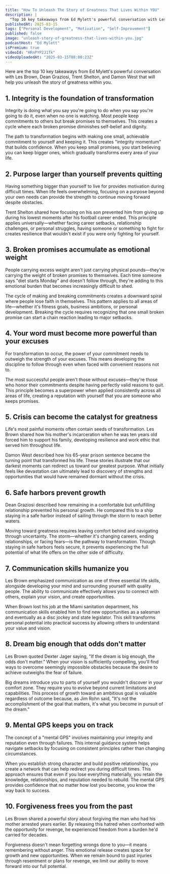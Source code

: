 ```yaml
---
title: "How To Unleash The Story of Greatness That Lives Within YOU"
description: |
  "Top 10 key takeaways from Ed Mylett's powerful conversation with Les Brown, Dean Graziosi, Trent Shelton, and Damon West that will help you unleash the story of greatness within you."
publishedAt: 2025-03-15
tags: ["Personal Development", "Motivation", "Self-Improvement"]
published: false
image: "unleash-story-of-greatness-that-lives-within-you.jpg"
podcastHost: "Ed Mylett"
isPremium: true
videoId: "HRnPYP2J1Tk"
videoUploadedAt: "2025-03-15T08:00:23Z"
---
```



<PodcastSummaryPageLayout frontmatter={frontmatter}>
Here are the top 10 key takeaways from Ed Mylett's powerful conversation with Les Brown, Dean Graziosi, Trent Shelton, and Damon West that will help you unleash the story of greatness within you.

## 1. Integrity is the foundation of transformation

Integrity is doing what you say you're going to do when you say you're going to do it, even when no one is watching. Most people keep commitments to others but break promises to themselves. This creates a cycle where each broken promise diminishes self-belief and dignity.

The path to transformation begins with making one small, achievable commitment to yourself and keeping it. This creates "integrity momentum" that builds confidence. When you keep small promises, you start believing you can keep bigger ones, which gradually transforms every area of your life.

## 2. Purpose larger than yourself prevents quitting

Having something bigger than yourself to live for provides motivation during difficult times. When life feels overwhelming, focusing on a purpose beyond your own needs can provide the strength to continue moving forward despite obstacles.

Trent Shelton shared how focusing on his son prevented him from giving up during his lowest moments after his football career ended. This principle applies universally—whether facing career setbacks, relationship challenges, or personal struggles, having someone or something to fight for creates resilience that wouldn't exist if you were only fighting for yourself.

## 3. Broken promises accumulate as emotional weight

People carrying excess weight aren't just carrying physical pounds—they're carrying the weight of broken promises to themselves. Each time someone says "diet starts Monday" and doesn't follow through, they're adding to this emotional burden that becomes increasingly difficult to shed.

The cycle of making and breaking commitments creates a downward spiral where people lose faith in themselves. This pattern applies to all areas of life—whether it's fitness goals, business ambitions, or personal development. Breaking the cycle requires recognizing that one small broken promise can start a chain reaction leading to major setbacks.

## 4. Your word must become more powerful than your excuses

For transformation to occur, the power of your commitment needs to outweigh the strength of your excuses. This means developing the discipline to follow through even when faced with convenient reasons not to.

The most successful people aren't those without excuses—they're those who honor their commitments despite having perfectly valid reasons to quit. This principle becomes a superpower when applied consistently across all areas of life, creating a reputation with yourself that you are someone who keeps promises.

## 5. Crisis can become the catalyst for greatness

Life's most painful moments often contain seeds of transformation. Les Brown shared how his mother's incarceration when he was ten years old forced him to support his family, developing resilience and work ethic that served him throughout life.

Damon West described how his 65-year prison sentence became the turning point that transformed his life. These stories illustrate that our darkest moments can redirect us toward our greatest purpose. What initially feels like devastation can ultimately lead to discovery of strengths and opportunities that would have remained dormant without the crisis.

## 6. Safe harbors prevent growth

Dean Graziosi described how remaining in a comfortable but unfulfilling relationship prevented his personal growth. He compared this to a ship staying in a safe harbor instead of sailing through the storm to reach better waters.

Moving toward greatness requires leaving comfort behind and navigating through uncertainty. The storm—whether it's changing careers, ending relationships, or facing fears—is the pathway to transformation. Though staying in safe harbors feels secure, it prevents experiencing the full potential of what life offers on the other side of difficulty.

## 7. Communication skills humanize you

Les Brown emphasized communication as one of three essential life skills, alongside developing your mind and surrounding yourself with quality people. The ability to communicate effectively allows you to connect with others, explain your vision, and create opportunities.

When Brown lost his job at the Miami sanitation department, his communication skills enabled him to find new opportunities as a salesman and eventually as a disc jockey and state legislator. This skill transforms personal potential into practical success by allowing others to understand your value and vision.

## 8. Dream big enough that odds don't matter

Les Brown quoted Dexter Jager saying, "If the dream is big enough, the odds don't matter." When your vision is sufficiently compelling, you'll find ways to overcome seemingly impossible obstacles because the desire to achieve outweighs the fear of failure.

Big dreams introduce you to parts of yourself you wouldn't discover in your comfort zone. They require you to evolve beyond current limitations and capabilities. This process of growth toward an ambitious goal is valuable regardless of outcome because, as Jim Rohn said, "It's not the accomplishment of the goal that matters, it's what you become in pursuit of the dream."

## 9. Mental GPS keeps you on track

The concept of a "mental GPS" involves maintaining your integrity and reputation even through failures. This internal guidance system helps navigate setbacks by focusing on consistent principles rather than changing circumstances.

When you establish strong character and build positive relationships, you create a network that can help redirect you during difficult times. This approach ensures that even if you lose everything materially, you retain the knowledge, relationships, and reputation needed to rebuild. The mental GPS provides confidence that no matter how lost you become, you know the way back to success.

## 10. Forgiveness frees you from the past

Les Brown shared a powerful story about forgiving the man who had his mother arrested years earlier. By releasing this hatred when confronted with the opportunity for revenge, he experienced freedom from a burden he'd carried for decades.

Forgiveness doesn't mean forgetting wrongs done to you—it means remembering without anger. This emotional release creates space for growth and new opportunities. When we remain bound to past injuries through resentment or plans for revenge, we limit our ability to move forward into our full potential.

</PodcastSummaryPageLayout>

